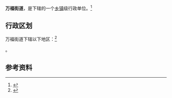 {{中国乡级行政区|37/17/02/010/000}}

'''万福街道'''，是{{PRC admin/fullname|37/17/02/010/000|3}}下辖的一个[[乡镇|乡镇]]级行政单位。<ref>{{PRC admin/ref sgc|{{PRC admin/parent|37/17/02/010/000}}}}</ref>

== 行政区划 ==

万福街道下辖以下地区：<ref>{{PRC admin/ref sgc|37/17/02/010/000}}</ref>

{{PRC admin/children|37/17/02/010/000}}。

== 参考资料 ==

{{reflist}}

{{行政区划小作品}}
{{PRC admin/navcat|37/17/02/010/000}}